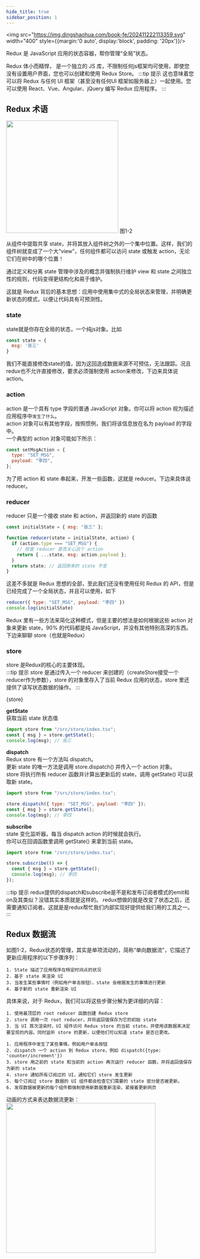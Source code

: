 ```yaml
---
hide_title: true
sidebar_position: 1
---
```




<img src="https://img.dingshaohua.com/book-fe/202411222113359.svg" width="400" style={{margin:'0 auto', display:'block', padding: '20px'}}/>


Redux 是 JavaScript 应用的状态容器，帮你管理“全局”状态。  

Redux 体小而精悍， 是一个独立的 JS 库，不限制任何js框架均可使用，即使您没有设置用户界面，您也可以创建和使用 Redux Store。
:::tip 提示
这也意味着您可以将 Redux 与任何 UI 框架（甚至没有任何UI 框架如服务器上）一起使用。您可以使用 React、Vue、Angular、jQuery 编写 Redux 应用程序。
:::

## Redux 术语

<img src="https://img.dingshaohua.com/book-fe/202411222113894.png" width="300"/>
图1-2

从组件中提取共享 state，并将其放入组件树之外的一个集中位置。这样，我们的组件树就变成了一个大“view”，任何组件都可以访问 state 或触发 action，无论它们在树中的哪个位置！

通过定义和分离 state 管理中涉及的概念并强制执行维护 view 和 state 之间独立性的规则，代码变得更结构化和易于维护。

这就是 Redux 背后的基本思想：应用中使用集中式的全局状态来管理，并明确更新状态的模式，以便让代码具有可预测性。
### state
state就是你存在全局的状态，一个纯js对象。比如
```javascript
const state = {
  msg: '张三'
}
```
我们不能直接修改state的值，因为这回造成数据来源不可预估，无法跟踪。况且redux也不允许直接修改，要求必须强制使用 action来修改，下边来具体说action。

### action

action 是一个具有 type 字段的普通 JavaScript 对象。你可以将 action 视为描述应用程序中`发生了什么`。    
action 对象可以有其他字段，按照惯例，我们将该信息放在名为 payload 的字段中。  
一个典型的 action 对象可能如下所示：

```javascript
const setMsgAction = {
  type: "SET_MSG",
  payload: "李四",
};
```
为了把 action 和 state 串起来，开发一些函数，这就是 reducer。下边来具体说reducer。

### reducer
reducer 只是一个接收 state 和 action，并返回新的 state 的函数

```javascript
const initialState = { msg: "张三" };

function reducer(state = initialState, action) {
  if (action.type === "SET_MSG") {
    // 检查 reducer 是否关心这个 action
    return { ...state, msg: action.payload };
  }
  return state; // 返回原来的 state 不变
}
```

这差不多就是 Redux 思想的全部，至此我们还没有使用任何 Redux 的 API，但是已经完成了一个全局状态，并且可以使用，如下
```javascript title="/src/pages/index.tsx"
reducer({ type: "SET_MSG", payload: "李四" })
console.log(initialState)
```
Redux 里有一些方法来简化这种模式，但是主要的想法是如何根据这些 action 对象来更新 state，90% 的代码都是纯 JavaScript，并没有其他特别高深的东西。下边来聊聊 store（也就是Redux）

### store
store 是Redux的核心的主要体现。   
:::tip 提示
store 是通过传入一个 reducer 来创建的（createStore接受一个reducer作为参数），store 的对象里存入了当前 Redux 应用的状态，store 里还提供了读写状态数据的操作。
:::

<CodeBlock language="js" title="src/store/index.js">{store}</CodeBlock>


**getState**  
获取当前 state 状态值

```javascript title="/src/pages/App.tsx"
import store from "/src/store/index.tsx";
const { msg } = store.getState();
console.log(msg); // 张三
```

**dispatch**  
Redux store 有一个方法叫 dispatch。  
更新 state 的唯一方法是调用 store.dispatch() 并传入一个 action 对象。  
store 将执行所有 reducer 函数并计算出更新后的 state，调用 getState() 可以获取新 state。

```javascript title="/src/components/Tips.tsx"
import store from "/src/store/index.tsx";

store.dispatch({ type: "SET_MSG", payload: "李四" });
const { msg } = store.getState();
console.log(msg); // 李四
```

**subscribe**  
state 变化监听器。每当 dispatch action 的时候就会执行。    
你可以在回调函数里调用 getState() 来拿到当前 state。

```javascript title="/src/pages/App.tsx"
import store from "/src/store/index.tsx";

store.subscribe(() => {
  const { msg } = store.getState();
  console.log(msg); // 李四
});
```
:::tip 提示
redux提供的dispatch和subscribe是不是和发布订阅者模式的emit和on及其类似？没错其实本质就是这样的。 redux想做的就是改变了状态之后，还需要通知订阅者。这就是是redux帮忙我们内部实现好提供给我们用的工具之一。
:::


## Redux 数据流

如图1-2，Redux状态的管理，其实是单项流动的，简称“单向数据流”，它描述了更新应用程序的以下步骤序列：
```shell
1. State 描述了应用程序在特定时间点的状况
2. 基于 state 来渲染 UI
3. 当发生某些事情时（例如用户单击按钮），state 会根据发生的事情进行更新
4. 基于新的 state 重新渲染 UI
```

具体来说，对于 Redux，我们可以将这些步骤分解为更详细的内容：
<Tabs>
  <TabItem value="初始启动" label="初始启动" default>

```shell
1. 使用最顶层的 root reducer 函数创建 Redux store
2. store 调用一次 root reducer，并将返回值保存为它的初始 state
3. 当 UI 首次渲染时，UI 组件访问 Redux store 的当前 state，并使用该数据来决定要呈现的内容。同时监听 store 的更新，以便他们可以知道 state 是否已更改。
```

  </TabItem>

  <TabItem value="更新环节" label="更新环节">

```shell
1. 应用程序中发生了某些事情，例如用户单击按钮
2. dispatch 一个 action 到 Redux store，例如 dispatch({type: 'counter/increment'})
3. store 用之前的 state 和当前的 action 再次运行 reducer 函数，并将返回值保存为新的 state
4. store 通知所有订阅过的 UI，通知它们 store 发生更新
5. 每个订阅过 store 数据的 UI 组件都会检查它们需要的 state 部分是否被更新。
6. 发现数据被更新的每个组件都强制使用新数据重新渲染，紧接着更新网页
```

  </TabItem>
</Tabs>

动画的方式来表达数据流更新：   
<img src="https://img.dingshaohua.com/book-fe/202411222113529.gif" width="400"/>